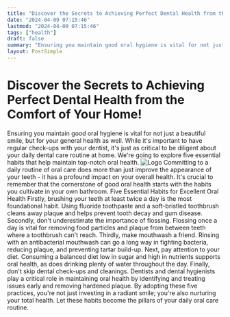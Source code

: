 ```yaml
---
title: "Discover the Secrets to Achieving Perfect Dental Health from the Comfort of Your Home!"
date: "2024-04-09 07:15:46"
lastmod: "2024-04-09 07:15:46"
tags: ["health"]
draft: false
summary: "Ensuring you maintain good oral hygiene is vital for not just a beautiful smile, but for your general health as well. While it's important to have regular check-ups with your dentist, it's just as critical to be diligent about your daily dental care routine at home. We're going to explore five essential habits that help maintain top-notch oral health."
layout: PostSimple
---
```

# Discover the Secrets to Achieving Perfect Dental Health from the Comfort of Your Home!
Ensuring you maintain good oral hygiene is vital for not just a beautiful smile, but for your general health as well. While it's important to have regular check-ups with your dentist, it's just as critical to be diligent about your daily dental care routine at home. We're going to explore five essential habits that help maintain top-notch oral health.
<img alt="Logo" class="lazyImg" data-src="https://cdn.seniorsselection.com/src_image/7835d5a0703c5c2f7bf3163cd50eef74.webp" src="/statics/image/loading.webp"/>
Committing to a daily routine of oral care does more than just improve the appearance of your teeth - it has a profound impact on your overall health. It's crucial to remember that the cornerstone of good oral health starts with the habits you cultivate in your own bathroom.
Five Essential Habits for Excellent Oral Health
Firstly, brushing your teeth at least twice a day is the most foundational habit. Using fluoride toothpaste and a soft-bristled toothbrush cleans away plaque and helps prevent tooth decay and gum disease.
Secondly, don't underestimate the importance of flossing. Flossing once a day is vital for removing food particles and plaque from between teeth where a toothbrush can't reach.
Thirdly, make mouthwash a friend. Rinsing with an antibacterial mouthwash can go a long way in fighting bacteria, reducing plaque, and preventing tartar build-up.
Next, pay attention to your diet. Consuming a balanced diet low in sugar and high in nutrients supports oral health, as does drinking plenty of water throughout the day.
Finally, don't skip dental check-ups and cleanings. Dentists and dental hygienists play a critical role in maintaining oral health by identifying and treating issues early and removing hardened plaque.
By adopting these five practices, you're not just investing in a radiant smile; you're also nurturing your total health. Let these habits become the pillars of your daily oral care routine.
        